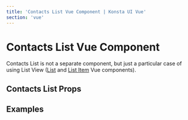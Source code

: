 ```yaml
---
title: 'Contacts List Vue Component | Konsta UI Vue'
section: 'vue'
---
```



# Contacts List Vue Component

Contacts List is not a separate component, but just a particular case of using List View ([List](/vue/list) and [List Item](/vue/list-item) Vue components).

## Contacts List Props

<ContactsListProps />

## Examples

<ContactsListExample />
